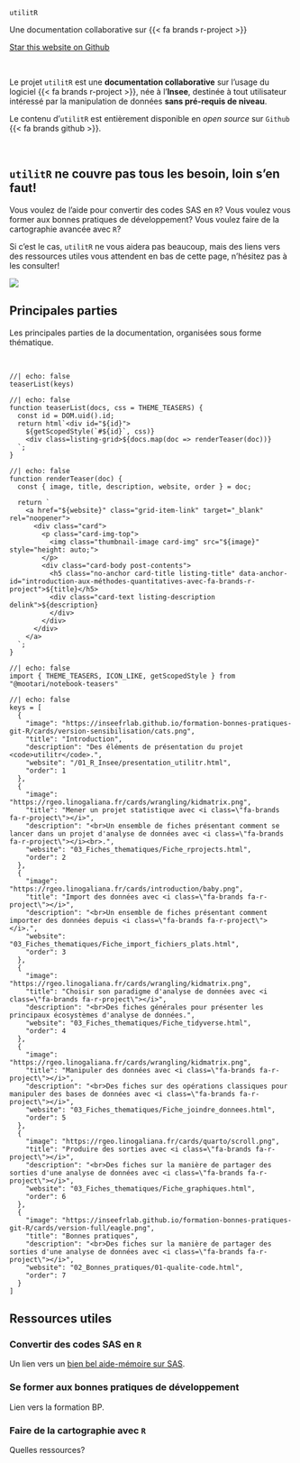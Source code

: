 ::: {#hero-banner}

:::: {.grid}

::::: {.headline .g-col-lg-9 .g-col-12 .g-col-md-12}

:::::: h1
`utilitR`
::::::


:::::: h2
Une documentation collaborative sur {{< fa brands r-project >}}
::::::


```{=html}
<a class="github-button" href="https://github.com/inseefrlab/utilitr" data-icon="octicon-star" data-size="large" data-show-count="true" aria-label="Star this website on Github">Star this website on Github</a><script async defer src="https://buttons.github.io/buttons.js"></script>
```

<br>

Le projet `utilitR` est une __documentation collaborative__ sur l’usage du
logiciel {{< fa brands r-project >}}, née à l’__Insee__,
destinée à tout utilisateur intéressé par la manipulation
de données __sans pré-requis de niveau__.

Le contenu d'`utilitR` est entièrement disponible en _open source_ sur `Github` {{< fa brands github >}}.

<br>

::: {.callout-tip}
## [`utilitR` ne couvre pas tous les besoin, loin s'en faut!]{.bigger320}

:::: {.bigger320}

Vous voulez de l'aide pour convertir des codes SAS en `R`? Vous voulez vous former aux bonnes pratiques de développement? Vous voulez faire de la cartographie avancée avec `R`?

Si c'est le cas, `utilitR` ne vous aidera pas beaucoup, mais des liens vers des ressources utiles vous attendent en bas de cette page, n'hésitez pas à les consulter!

::::
:::





:::::

::::: {.g-col-lg-3 .g-col-12 .g-col-md-12}
![](resources/logo-utilitr.png)
:::::

::::

:::


## Principales parties {.unnumbered}

Les principales parties de la documentation, organisées sous 
forme thématique.



<br>


```ojs
//| echo: false
teaserList(keys)
```

```ojs
//| echo: false
function teaserList(docs, css = THEME_TEASERS) {
  const id = DOM.uid().id;
  return html`<div id="${id}">
    ${getScopedStyle(`#${id}`, css)}
    <div class=listing-grid>${docs.map(doc => renderTeaser(doc))}
  `;
}
```

```ojs
//| echo: false
function renderTeaser(doc) {
  const { image, title, description, website, order } = doc;

  return `
    <a href="${website}" class="grid-item-link" target="_blank" rel="noopener">
      <div class="card">
        <p class="card-img-top">
          <img class="thumbnail-image card-img" src="${image}" style="height: auto;">
        </p>
        <div class="card-body post-contents">
          <h5 class="no-anchor card-title listing-title" data-anchor-id="introduction-aux-méthodes-quantitatives-avec-fa-brands-r-project">${title}</h5>
          <div class="card-text listing-description delink">${description}
          </div>        
        </div>
      </div>
    </a>
  `;
}
```



```ojs
//| echo: false
import { THEME_TEASERS, ICON_LIKE, getScopedStyle } from "@mootari/notebook-teasers"
```


```ojs
//| echo: false
keys = [
  {
    "image": "https://inseefrlab.github.io/formation-bonnes-pratiques-git-R/cards/version-sensibilisation/cats.png",
    "title": "Introduction",
    "description": "Des éléments de présentation du projet <code>utilitr</code>.",
    "website": "/01_R_Insee/presentation_utilitr.html",
    "order": 1
  },
  {
    "image": "https://rgeo.linogaliana.fr/cards/wrangling/kidmatrix.png",
    "title": "Mener un projet statistique avec <i class=\"fa-brands fa-r-project\"></i>",
    "description": "<br>Un ensemble de fiches présentant comment se lancer dans un projet d'analyse de données avec <i class=\"fa-brands fa-r-project\"></i><br>.",
    "website": "03_Fiches_thematiques/Fiche_rprojects.html",
    "order": 2
  },
  {
    "image": "https://rgeo.linogaliana.fr/cards/introduction/baby.png",
    "title": "Import des données avec <i class=\"fa-brands fa-r-project\"></i>",
    "description": "<br>Un ensemble de fiches présentant comment importer des données depuis <i class=\"fa-brands fa-r-project\"></i>.",
    "website": "03_Fiches_thematiques/Fiche_import_fichiers_plats.html",
    "order": 3
  },
  {
    "image": "https://rgeo.linogaliana.fr/cards/wrangling/kidmatrix.png",
    "title": "Choisir son paradigme d'analyse de données avec <i class=\"fa-brands fa-r-project\"></i>",
    "description": "<br>Des fiches générales pour présenter les principaux écosystèmes d'analyse de données.",
    "website": "03_Fiches_thematiques/Fiche_tidyverse.html",
    "order": 4
  },
  {
    "image": "https://rgeo.linogaliana.fr/cards/wrangling/kidmatrix.png",
    "title": "Manipuler des données avec <i class=\"fa-brands fa-r-project\"></i>",
    "description": "<br>Des fiches sur des opérations classiques pour manipuler des bases de données avec <i class=\"fa-brands fa-r-project\"></i>",
    "website": "03_Fiches_thematiques/Fiche_joindre_donnees.html",
    "order": 5
  },
  {
    "image": "https://rgeo.linogaliana.fr/cards/quarto/scroll.png",
    "title": "Produire des sorties avec <i class=\"fa-brands fa-r-project\"></i>",
    "description": "<br>Des fiches sur la manière de partager des sorties d'une analyse de données avec <i class=\"fa-brands fa-r-project\"></i>",
    "website": "03_Fiches_thematiques/Fiche_graphiques.html",
    "order": 6
  },
  {
    "image": "https://inseefrlab.github.io/formation-bonnes-pratiques-git-R/cards/version-full/eagle.png",
    "title": "Bonnes pratiques",
    "description": "<br>Des fiches sur la manière de partager des sorties d'une analyse de données avec <i class=\"fa-brands fa-r-project\"></i>",
    "website": "02_Bonnes_pratiques/01-qualite-code.html",
    "order": 7
  }
]
```

## Ressources utiles {.unnumbered}

### Convertir des codes SAS en `R`

Un lien vers un [bien bel aide-mémoire sur SAS](https://nassab-abdallah.github.io/aide_memoire_r_sas/01-aide_memoire_r_sas.html).


### Se former aux bonnes pratiques de développement

Lien vers la formation BP.

### Faire de la cartographie avec `R`

Quelles ressources?

